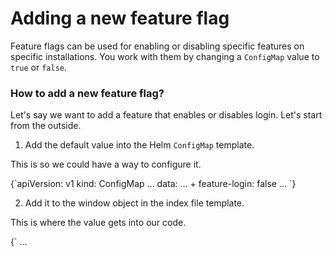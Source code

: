 
<Meta title='Development/Recipes/New Feature Flag' />

# Adding a new feature flag

Feature flags can be used for enabling or disabling specific features on specific installations. You work with them by changing a `ConfigMap` value to `true` or `false`.

### How to add a new feature flag?

Let's say we want to add a feature that enables or disables login. Let's start from the outside.

1. Add the default value into the Helm `ConfigMap` template.

This is so we could have a way to configure it.

<FileBlock fileName='helm/happa/templates/configmap.yaml'>
  {`apiVersion: v1
kind: ConfigMap
...
data:
  ...
+    feature-login: false
  ...
  `}
</FileBlock>

2. Add it to the window object in the index file template.

This is where the value gets into our code.

<FileBlock fileName='src/index.ejs'>
  {`<!DOCTYPE html>
<html>
    ...
    <script>
        ...
        window.featureFlags = {
                ...
+            FEATURE_LOGIN: <%= FEATURE_LOGIN %>,
                ...
        };
        ...
`}
</FileBlock>

3. Add it to configuration value setup function.

This is so the correct value arrives in the index file when the container starts.

<FileBlock fileName='scripts/getConfigurationValues.ts'>
  {`export interface IConfigurationValues {
...
+ FEATURE_LOGIN: boolean;
  ...`}
</FileBlock>

<FileBlock fileName='scripts/getConfigurationValues.ts'>
  {`export async function getConfigurationValues(
...
    return {
        ...
+        FEATURE_LOGIN: config.getBoolean('feature-login'),
    };
  ...`}
</FileBlock>

4. Define the new variable type in the window type definitions.

This is so TypeScript would know about our new flag.

<FileBlock fileName='src/@types/global.d.ts'>
  {`...
interface IFeatureFlags {
    ...
+    FEATURE_LOGIN: boolean;
    ...
}
...`}
</FileBlock>

5. Add it in the internal feature flags data structure.

This what you'll use in your code.

Add the new flag name to the `Feature` type union.

<FileBlock fileName='src/model/featureFlags.ts'>
  {`...
export type Feature =
    ...
    | 'Login';
...`}
</FileBlock>

Add the flag's configuration.

<FileBlock fileName='src/model/featureFlags.ts'>
  {`...
+    Login: {
         // This is the default value of the flag.
+        enabled: false,
         // This is what's setting the flag's value from the environment.
+        init: () => window.featureFlags.FEATURE_LOGIN,
+    },
};
...`}
</FileBlock>

If you wish to make the flag configurable through the admin `Experiments` page, you can also configure that here.

<FileBlock fileName='src/model/featureFlags.ts'>
  {`...
    Login: {
        enabled: false,
        init: () => window.featureFlags.FEATURE_LOGIN,
        // The name that will appear on the 'Experiments' page
+        experimentName: 'Customer Single Sign-On',
        // Whether the value should be persisted between sessions or not.
+        persist: true,
    },
};
...`}
</FileBlock>

6. Add it to the jest configuration.

This is the default value that will be used in tests.

<FileBlock fileName='webpack.common.js'>
  {`...
module.exports = {
    ...
    featureFlags: {
            ...
+         FEATURE_LOGIN: true,
            ...
    },
    ...
...`}
</FileBlock>

7. Use it in code

<FileBlock fileName='YourFile.ts'>
  {`import * as featureFlags from 'model/featureFlags';
...
    function doSomething() {
        if (featureFlags.flags.Login.enabled) {
            doSomeOtherThing();
        } else {
            doSomeAnotherThing();
        }
    }
...`}
</FileBlock>
